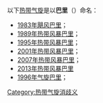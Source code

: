以下[[热带气旋|热带气旋]]是以'''巴里'''（{{lang-en|Barry}}）命名：

* [[1983年飓风巴里|1983年飓风巴里]]；
* [[1989年大西洋飓风季#热带风暴巴里|1989年热带风暴巴里]]；
* [[1995年大西洋飓风季#热带风暴巴里|1995年热带风暴巴里]]；
* [[2001年热带风暴巴里|2001年热带风暴巴里]]；
* [[2007年热带风暴巴里|2007年热带风暴巴里]]；
*[[2013年热带风暴巴里|2013年热带风暴巴里]]
* [[1995－1996年澳大利亚海域热带气旋季#气旋巴里|1996年气旋巴里]]；

{{disambig}}

{{1978年後大西洋颶風季熱帶氣旋名單}}

[[Category:热带气旋消歧义|Category:热带气旋消歧义]]